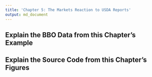 ```yaml
---
title: 'Chapter 5: The Markets Reaction to USDA Reports'
output: md_document
---
```


## Explain the BBO Data from this Chapter's Example

## Explain the Source Code from this Chapter's Figures

